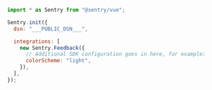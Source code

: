 ```javascript
import * as Sentry from "@sentry/vue";

Sentry.init({
  dsn: "___PUBLIC_DSN___",

  integrations: [
    new Sentry.Feedback({
      // Additional SDK configuration goes in here, for example:
      colorScheme: "light",
    }),
  ],
});
```
